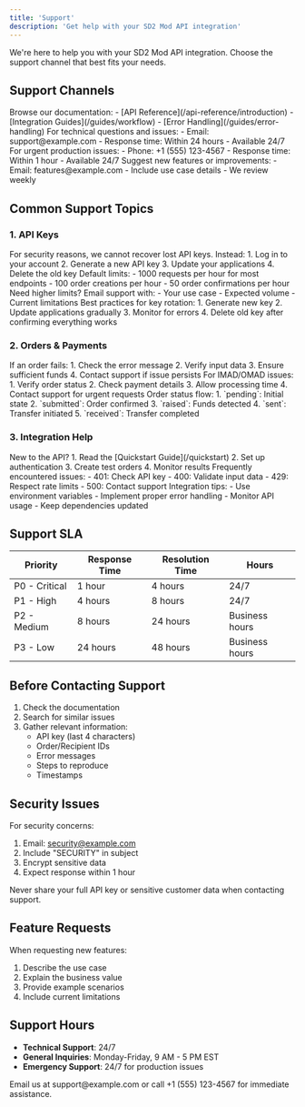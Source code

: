 ```yaml
---
title: 'Support'
description: 'Get help with your SD2 Mod API integration'
---
```


We're here to help you with your SD2 Mod API integration. Choose the support channel that best fits your needs.

## Support Channels

<CardGroup cols={2}>
  <Card title="Documentation" icon="book">
    Browse our documentation: - [API Reference](/api-reference/introduction) -
    [Integration Guides](/guides/workflow) - [Error
    Handling](/guides/error-handling)
  </Card>
  <Card title="Email Support" icon="envelope">
    For technical questions and issues: - Email: support@example.com - Response
    time: Within 24 hours - Available 24/7
  </Card>
  <Card title="Emergency Support" icon="phone">
    For urgent production issues: - Phone: +1 (555) 123-4567 - Response time:
    Within 1 hour - Available 24/7
  </Card>
  <Card title="Feature Requests" icon="lightbulb">
    Suggest new features or improvements: - Email: features@example.com -
    Include use case details - We review weekly
  </Card>
</CardGroup>

## Common Support Topics

### 1. API Keys

<AccordionGroup>
  <Accordion title="Lost API Key">
    For security reasons, we cannot recover lost API keys. Instead: 1. Log in to
    your account 2. Generate a new API key 3. Update your applications 4. Delete
    the old key
  </Accordion>
  <Accordion title="Rate Limits">
    Default limits: - 1000 requests per hour for most endpoints - 100 order
    creations per hour - 50 order confirmations per hour Need higher limits?
    Email support with: - Your use case - Expected volume - Current limitations
  </Accordion>
  <Accordion title="Key Rotation">
    Best practices for key rotation: 1. Generate new key 2. Update applications
    gradually 3. Monitor for errors 4. Delete old key after confirming
    everything works
  </Accordion>
</AccordionGroup>

### 2. Orders & Payments

<AccordionGroup>
  <Accordion title="Failed Orders">
    If an order fails: 1. Check the error message 2. Verify input data 3. Ensure
    sufficient funds 4. Contact support if issue persists
  </Accordion>
  <Accordion title="Payment Identifiers">
    For IMAD/OMAD issues: 1. Verify order status 2. Check payment details 3.
    Allow processing time 4. Contact support for urgent requests
  </Accordion>
  <Accordion title="Order Status">
    Order status flow: 1. `pending`: Initial state 2. `submitted`: Order
    confirmed 3. `raised`: Funds detected 4. `sent`: Transfer initiated 5.
    `received`: Transfer completed
  </Accordion>
</AccordionGroup>

### 3. Integration Help

<AccordionGroup>
  <Accordion title="Getting Started">
    New to the API? 1. Read the [Quickstart Guide](/quickstart) 2. Set up
    authentication 3. Create test orders 4. Monitor results
  </Accordion>
  <Accordion title="Common Errors">
    Frequently encountered issues: - 401: Check API key - 400: Validate input
    data - 429: Respect rate limits - 500: Contact support
  </Accordion>
  <Accordion title="Best Practices">
    Integration tips: - Use environment variables - Implement proper error
    handling - Monitor API usage - Keep dependencies updated
  </Accordion>
</AccordionGroup>

## Support SLA

| Priority      | Response Time | Resolution Time | Hours          |
| ------------- | ------------- | --------------- | -------------- |
| P0 - Critical | 1 hour        | 4 hours         | 24/7           |
| P1 - High     | 4 hours       | 8 hours         | 24/7           |
| P2 - Medium   | 8 hours       | 24 hours        | Business hours |
| P3 - Low      | 24 hours      | 48 hours        | Business hours |

## Before Contacting Support

1. Check the documentation
2. Search for similar issues
3. Gather relevant information:
   - API key (last 4 characters)
   - Order/Recipient IDs
   - Error messages
   - Steps to reproduce
   - Timestamps

## Security Issues

For security concerns:

1. Email: security@example.com
2. Include "SECURITY" in subject
3. Encrypt sensitive data
4. Expect response within 1 hour

<Note>
  Never share your full API key or sensitive customer data when contacting
  support.
</Note>

## Feature Requests

When requesting new features:

1. Describe the use case
2. Explain the business value
3. Provide example scenarios
4. Include current limitations

## Support Hours

- **Technical Support**: 24/7
- **General Inquiries**: Monday-Friday, 9 AM - 5 PM EST
- **Emergency Support**: 24/7 for production issues

<Card title="Still need help?" icon="messages-question">
  Email us at support@example.com or call +1 (555) 123-4567 for immediate
  assistance.
</Card>
